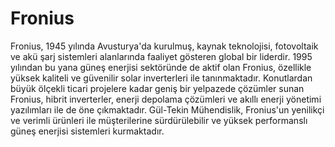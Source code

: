 # Fronius

Fronius, 1945 yılında Avusturya'da kurulmuş, kaynak teknolojisi, fotovoltaik ve akü şarj sistemleri alanlarında faaliyet gösteren global bir liderdir. 1995 yılından bu yana güneş enerjisi sektöründe de aktif olan Fronius, özellikle yüksek kaliteli ve güvenilir solar inverterleri ile tanınmaktadır. Konutlardan büyük ölçekli ticari projelere kadar geniş bir yelpazede çözümler sunan Fronius, hibrit inverterler, enerji depolama çözümleri ve akıllı enerji yönetimi yazılımları ile de öne çıkmaktadır. Gül-Tekin Mühendislik, Fronius'un yenilikçi ve verimli ürünleri ile müşterilerine sürdürülebilir ve yüksek performanslı güneş enerjisi sistemleri kurmaktadır.